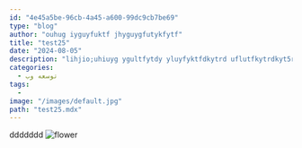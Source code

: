 ```yaml
---
id: "4e45a5be-96cb-4a45-a600-99dc9cb7be69"
type: "blog"
author: "ouhug iyguyfuktf jhyguygfutykfytf"
title: "test25"
date: "2024-08-05"
description: "lihjio;uhiuyg ygultfytdy yluyfyktfdkytrd uflutfkytrdkyt5rdkrtyryduygiuhoiuho;i8buihighyg"
categories:
  - توسعه وب
tags:
  - 
image: "/images/default.jpg"
path: "test25.mdx"
---
```


ddddddd ![flower](https://cdn.downloadefilm.ir/images/94a6f7e0-0182-11ef-862e-1915375d2a3e.jpg "image")
